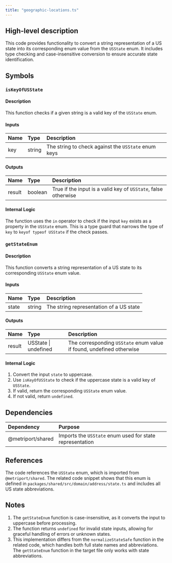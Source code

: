 ```yaml
---
title: "geographic-locations.ts"
---
```


## High-level description
This code provides functionality to convert a string representation of a US state into its corresponding enum value from the `USState` enum. It includes type checking and case-insensitive conversion to ensure accurate state identification.

## Symbols

### `isKeyOfUSState`
#### Description
This function checks if a given string is a valid key of the `USState` enum.

#### Inputs
| Name | Type | Description |
|:-----|:-----|:------------|
| key | string | The string to check against the `USState` enum keys |

#### Outputs
| Name | Type | Description |
|:-----|:-----|:------------|
| result | boolean | True if the input is a valid key of `USState`, false otherwise |

#### Internal Logic
The function uses the `in` operator to check if the input `key` exists as a property in the `USState` enum. This is a type guard that narrows the type of `key` to `keyof typeof USState` if the check passes.

### `getStateEnum`
#### Description
This function converts a string representation of a US state to its corresponding `USState` enum value.

#### Inputs
| Name | Type | Description |
|:-----|:-----|:------------|
| state | string | The string representation of a US state |

#### Outputs
| Name | Type | Description |
|:-----|:-----|:------------|
| result | USState \| undefined | The corresponding `USState` enum value if found, undefined otherwise |

#### Internal Logic
1. Convert the input `state` to uppercase.
2. Use `isKeyOfUSState` to check if the uppercase state is a valid key of `USState`.
3. If valid, return the corresponding `USState` enum value.
4. If not valid, return `undefined`.

## Dependencies
| Dependency | Purpose |
|:-----------|:--------|
| @metriport/shared | Imports the `USState` enum used for state representation |

## References
The code references the `USState` enum, which is imported from `@metriport/shared`. The related code snippet shows that this enum is defined in `packages/shared/src/domain/address/state.ts` and includes all US state abbreviations.

## Notes
1. The `getStateEnum` function is case-insensitive, as it converts the input to uppercase before processing.
2. The function returns `undefined` for invalid state inputs, allowing for graceful handling of errors or unknown states.
3. This implementation differs from the `normalizeStateSafe` function in the related code, which handles both full state names and abbreviations. The `getStateEnum` function in the target file only works with state abbreviations.
